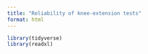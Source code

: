 ```yaml
---
title: "Reliability of knee-extension tests"
format: html
---
```



```r
library(tidyverse)
library(readxl)
```


